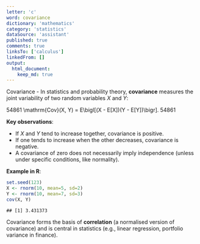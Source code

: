 ```yaml
---
letter: 'c'
word: covariance
dictionary: 'mathematics'
category: 'statistics'
dataSource: 'assistant'
published: true
comments: true
linksTo: ['calculus']
linkedFrom: []
output:
  html_document:
    keep_md: true
---
```




<a id="covariance">Covariance</a> - In statistics and probability theory, **covariance** measures the joint variability of two random variables $X$ and $Y$:

54861
\mathrm{Cov}(X, Y) = E\bigl[(X - E[X])(Y - E[Y])\bigr].
54861

**Key observations**:
- If $X$ and $Y$ tend to increase together, covariance is positive.
- If one tends to increase when the other decreases, covariance is negative.
- A covariance of zero does not necessarily imply independence (unless under specific conditions, like normality).

**Example in R**:

``` r
set.seed(123)
X <- rnorm(10, mean=5, sd=2)
Y <- rnorm(10, mean=7, sd=3)
cov(X, Y)
```

```
## [1] 3.431373
```

Covariance forms the basis of **correlation** (a normalised version of covariance) and is central in statistics (e.g., linear regression, portfolio variance in finance).

